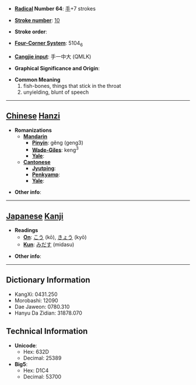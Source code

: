 * '''[[Wiktionary:Chinese radical index| Radical]] Number 64''': [[Wiktionary:Chinese radical index 手|手]]+7 strokes

* '''[[Wiktionary:Chinese total strokes index|Stroke number]]''': [[Wiktionary:Chinese total strokes index 10|10]]

* '''Stroke order''': 

* '''[[Wiktionary:Chinese four corner index|Four-Corner System]]''': 5104<sub>6</sub>

* '''[[Wiktionary:Chinese Cangjie index|Cangjie input]]''': 手一中大 (QMLK)

* '''Graphical Significance and Origin''': 

* '''Common Meaning'''
*#fish-bones, things that stick in the throat
*# unyielding, blunt of speech


----

== [[Chinese]] [[Hanzi]] ==

* '''Romanizations'''
** '''[[Mandarin]]'''
*** '''[[Pinyin]]''': gěng (geng3)
*** '''[[Wade-Giles]]''': keng<sup>3</sup>
*** '''[[Yale]]''': 
** '''[[Cantonese]]'''
*** '''[[Jyutping]]''':
*** '''[[Penkyamp]]''': 
*** '''[[Yale]]''': 

* '''Other info''': 

----

== [[Japanese]] [[Kanji]] ==

* '''Readings'''
** '''[[On]]''': [[こう]] (kō), [[きょう]] (kyō)
** '''[[Kun]]''': [[みだす]] (midasu)

* '''Other info''':  

----

== Dictionary Information ==

* KangXi: 0431.250
* Morobashi: 12090
* Dae Jaweon: 0780.310
* Hanyu Da Zidian: 31878.070

== Technical Information ==

* '''Unicode''':
** Hex: 632D
** Decimal: 25389
* '''Big5''':
** Hex: D1C4
** Decimal: 53700